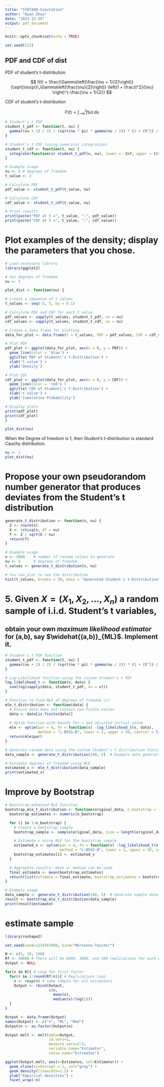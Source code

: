```yaml
---
title: "STAT480-Simulation"
author: "Quan Zhao"
date: "2023-12-19"
output: pdf_document
---
```


```r
knitr::opts_chunk$set(echo = TRUE)
```

```r
set.seed(123)
```


## PDF and CDF of dist

PDF of student's t-distribution

$$
f(t) = \frac{\Gamma\left(\frac{\nu + 1}{2}\right)}{\sqrt{\nu\pi}\,\Gamma\left(\frac{\nu}{2}\right)} \left(1 + \frac{t^2}{\nu} \right)^{-\frac{\nu + 1}{2}}
$$

CDF of student's t-distribution

$$
F(t) = \int_{-\infty}^{t} f(u)\, du
$$

```r
# Student's t PDF
student_t_pdf <- function(t, nu) {
  gamma((nu + 1) / 2) / (sqrt(nu * pi) * gamma(nu / 2)) * (1 + (t^2) / nu)^(-(nu + 1) / 2)
}

# Student's t CDF (using numerical integration)
student_t_cdf <- function(t, nu) {
  integrate(function(x) student_t_pdf(x, nu), lower = -Inf, upper = t)$value
}

# Example usage
nu <- 5 # degrees of freedom
t_value <- 2

# Calculate PDF
pdf_value <- student_t_pdf(t_value, nu)

# Calculate CDF
cdf_value <- student_t_cdf(t_value, nu)

# Print results
print(paste("PDF at t =", t_value, ":", pdf_value))
print(paste("CDF at t =", t_value, ":", cdf_value))

```

# Plot examples of the density; display the parameters that you chose.

```r
# Load necessary library
library(ggplot2)

# Set degrees of freedom
nu <- 5

plot_dist <- function(nu) {

# Create a sequence of t values
t_values <- seq(-5, 5, by = 0.1)

# Calculate PDF and CDF for each t value
pdf_values <- sapply(t_values, student_t_pdf, nu = nu)
cdf_values <- sapply(t_values, student_t_cdf, nu = nu)

# Create a data frame for plotting
data_for_plot <- data.frame(t = t_values, PDF = pdf_values, CDF = cdf_values)

# Plot PDF
pdf_plot <- ggplot(data_for_plot, aes(x = t, y = PDF)) +
  geom_line(color = 'blue') +
  ggtitle('PDF of Student\'s t-Distribution') +
  xlab('t value') +
  ylab('Density')

# Plot CDF
cdf_plot <- ggplot(data_for_plot, aes(x = t, y = CDF)) +
  geom_line(color = 'red') +
  ggtitle('CDF of Student\'s t-Distribution') +
  xlab('t value') +
  ylab('Cumulative Probability')

# Display plots
print(pdf_plot)
print(cdf_plot)
}

plot_dist(nu)
```

When the Degree of freedom is 1, then Student's t-distribution is standard Cauchy distribution.

```r
nu <- 1
plot_dist(nu)
```

# Propose your own pseudorandom number generator that produces deviates from the Student's t distribution

```r
generate_t_distribution <- function(n, nu) {
  Z <- rnorm(n)
  X <- rchisq(n, df = nu)
  T <- Z / sqrt(X / nu)
  return(T)
}

# Example usage
n <- 1000    # number of random values to generate
nu <- 5      # degrees of freedom
t_values <- generate_t_distribution(n, nu)

# You can plot to see the distribution
hist(t_values, breaks = 30, main = "Generated Student's t-Distribution", xlab = "T-values")

```

# 5. Given $X = (X_{1},X_{2}, ...,X_{n})$ a random sample of i.i.d. Student's t variables,

## obtain your own ***maximum likelihood estimator*** for (a,b), say $\widehat{(a,b)}_{ML}$. Implement it.

```r
# Student's t PDF function
student_t_pdf <- function(t, nu) {
  gamma((nu + 1) / 2) / (sqrt(nu * pi) * gamma(nu / 2)) * (1 + (t^2) / nu)^(-(nu + 1) / 2)
}

# Log-Likelihood function using the custom Student's t PDF
log_likelihood_t <- function(v, data) {
  sum(log(sapply(data, student_t_pdf, nu = v)))
}

# Function to find MLE of degrees of freedom (v)
mle_t_distribution <- function(data) {
  # Ensure data does not contain non-finite values
  data <- data[is.finite(data)]
  
  # Optim function with bounds for v and adjusted initial value
  mle <- optim(par = 4, fn = function(v) -log_likelihood_t(v, data), 
               method = "L-BFGS-B", lower = 2, upper = 30, control = list(fnscale = -1))
  return(mle$par)
}

# Generate random data using the custom Student's t distribution function
data_sample <- generate_t_distribution(100, 5)  # Example data generation

# Estimate degrees of freedom using MLE
estimated_v <- mle_t_distribution(data_sample)
print(estimated_v)

```


# Improve by Bootstrap

```r
# Bootstrap-enhanced MLE function
bootstrap_mle_t_distribution <- function(original_data, n_bootstrap = 1000) {
  bootstrap_estimates <- numeric(n_bootstrap)

  for (i in 1:n_bootstrap) {
    # Create a bootstrap sample
    bootstrap_sample <- sample(original_data, size = length(original_data), replace = TRUE)

    # Estimate v using MLE for the bootstrap sample
    estimated_v <- optim(par = 4, fn = function(v) -log_likelihood_t(v, bootstrap_sample), 
                         method = "L-BFGS-B", lower = 2, upper = 30, control = list(fnscale = -1))$par
    bootstrap_estimates[i] <- estimated_v
  }

  # Aggregate results: mean or median can be used
  final_estimate <- mean(bootstrap_estimates)
  return(list(estimate = final_estimate, bootstrap_estimates = bootstrap_estimates))
}

# Example usage
data_sample <- generate_t_distribution(100, 5)  # Generate sample data
result <- bootstrap_mle_t_distribution(data_sample)
print(result$estimate)

```


# estimate sample
```r
library(reshape2)
```


```r
set.seed(seed=1234567890, kind="Mersenne-Twister")

N <- c(5, 10, 100)
Rf <- 30000 # There will be 6000, 3000, and 300 replications for each element in N
Output <- NULL

for(n in N){ # Loop for first factor
  for(r in 1:round(Rf/n)){ # Replications loop
    x <- rexp(n) # Same sample for all estimators
    Output <- rbind(Output, 
                    c(n,
                      mean(x),
                      median(x)/log(2)))
  }
}

Output <- data.frame(Output)
names(Output) <- c("n", "ML", "Med")
Output$n <- as.factor(Output$n)

Output.melt <- melt(data=Output, 
                    id.vars=1,
                    measure.vars=2:3,
                    variable.name="Estimator",
                    value.name="Estimates")
```

```r
ggplot(Output.melt, aes(x=Estimates, col=Estimator)) +
  geom_vline(xintercept = 1, col="gray") +
  geom_density(linewidth=1.2) +
  ylab("Empirical densities") +
  facet_wrap(~n)
```


